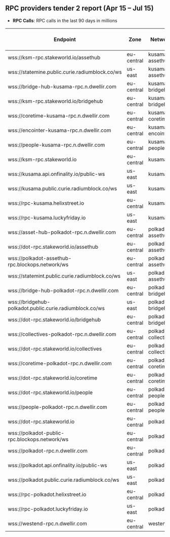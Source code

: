 ## RPC providers tender 2 report (Apr 15 – Jul 15)

- **RPC Calls**: RPC calls in the last 90 days in millions

| Endpoint  | Zone         | Network            | RPC Calls (M) |
|-----------|--------------|--------------------|---------------|
| wss://ksm-rpc.stakeworld.io/assethub | eu-central   | kusama-assethub      |  36.5                   |
| wss://statemine.public.curie.radiumblock.co/ws | us-east      | kusama-assethub      |  148.7                  |
| wss://bridge-hub-kusama-rpc.n.dwellir.com | eu-central   | kusama-bridgehub     |  101.3                  |
| wss://ksm-rpc.stakeworld.io/bridgehub | eu-central   | kusama-bridgehub     |  19.9                   |
| wss://coretime-kusama-rpc.n.dwellir.com | eu-central   | kusama-coretime      |  59.9                   |
| wss://encointer-kusama-rpc.n.dwellir.com | eu-central   | kusama-encointer     |  36.6                   |
| wss://people-kusama-rpc.n.dwellir.com | eu-central   | kusama-people        |  49.5                   |
| wss://ksm-rpc.stakeworld.io       | eu-central   | kusama               |  1890.6                 |
| wss://kusama.api.onfinality.io/public-ws | us-east      | kusama               |  1408.9                 |
| wss://kusama.public.curie.radiumblock.co/ws | us-east      | kusama               |  829.8                  |
| wss://rpc-kusama.helixstreet.io   | eu-central   | kusama               |  1129.2                 |
| wss://rpc-kusama.luckyfriday.io   | us-east      | kusama               |  3400.7                 |
| wss://asset-hub-polkadot-rpc.n.dwellir.com | eu-central   | polkadot-assethub    |  1506.3                 |
| wss://dot-rpc.stakeworld.io/assethub | eu-central   | polkadot-assethub    |  1027.9                 |
| wss://polkadot-assethub-rpc.blockops.network/ws | eu-central   | polkadot-assethub    |  583.4                  |
| wss://statemint.public.curie.radiumblock.co/ws | us-east      | polkadot-assethub    |  158.9                  |
| wss://bridge-hub-polkadot-rpc.n.dwellir.com | eu-central   | polkadot-bridgehub   |  217.4                  |
| wss://bridgehub-polkadot.public.curie.radiumblock.co/ws | us-east      | polkadot-bridgehub   |  77.0                   |
| wss://dot-rpc.stakeworld.io/bridgehub | eu-central   | polkadot-bridgehub   |  22.5                   |
| wss://collectives-polkadot-rpc.n.dwellir.com | eu-central   | polkadot-collectives |  130.1                  |
| wss://dot-rpc.stakeworld.io/collectives | eu-central   | polkadot-collectives |  13.9                   |
| wss://coretime-polkadot-rpc.n.dwellir.com | eu-central   | polkadot-coretime    |  21.8                   |
| wss://dot-rpc.stakeworld.io/coretime | eu-central   | polkadot-coretime    |  6.3                    |
| wss://dot-rpc.stakeworld.io/people | eu-central   | polkadot-people      |  9.5                    |
| wss://people-polkadot-rpc.n.dwellir.com | eu-central   | polkadot-people      |  36.1                   |
| wss://dot-rpc.stakeworld.io       | eu-central   | polkadot             |  2688.8                 |
| wss://polkadot-public-rpc.blockops.network/ws | eu-central   | polkadot             |  686.6                  |
| wss://polkadot-rpc.n.dwellir.com  | eu-central   | polkadot             |  1815.5                 |
| wss://polkadot.api.onfinality.io/public-ws | us-east      | polkadot             |  1843.4                 |
| wss://polkadot.public.curie.radiumblock.co/ws | us-east      | polkadot             |  1783.9                 |
| wss://rpc-polkadot.helixstreet.io | eu-central   | polkadot             |  2480.8                 |
| wss://rpc-polkadot.luckyfriday.io | us-east      | polkadot             |  6966.0                 |
| wss://westend-rpc.n.dwellir.com   | eu-central   | westend              |  1188.1                 |
